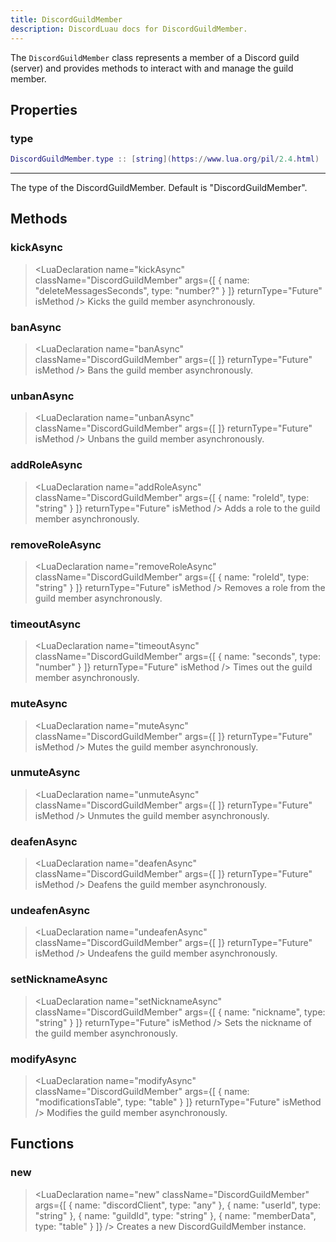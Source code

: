 ```yaml
---
title: DiscordGuildMember
description: DiscordLuau docs for DiscordGuildMember.
---
```

[//]: # (This file was automatically compiled through the Generator luau code under this repository)
[//]: # (if you want to edit the documentation of discord-luau, please write changes)
[//]: # (to the discord-luau repository itself, we extract the comments from discord-luau and translate)
[//]: # (them into markdown files that Nextra can interpret!)

[//]: # (----- DOCUMENT IMPORTS ----- )


[//]: # (----- DOCUMENT DESCRIPTION ----- )

The `DiscordGuildMember` class represents a member of a Discord guild (server) and provides methods to interact with and manage the guild member.

[//]: # (----- DOCUMENT PROPERTIES ----- )

## Properties

### type

 ```lua
 DiscordGuildMember.type :: [string](https://www.lua.org/pil/2.4.html)
```

---
The type of the DiscordGuildMember. Default is "DiscordGuildMember".

[//]: # (----- DOCUMENT METHODS ----- )

## Methods

### kickAsync

> <LuaDeclaration name="kickAsync" className="DiscordGuildMember" args={[ { name: "deleteMessagesSeconds", type: "number?" } ]} returnType="Future" isMethod />
Kicks the guild member asynchronously.
### banAsync

> <LuaDeclaration name="banAsync" className="DiscordGuildMember" args={[  ]} returnType="Future" isMethod />
Bans the guild member asynchronously.
### unbanAsync

> <LuaDeclaration name="unbanAsync" className="DiscordGuildMember" args={[  ]} returnType="Future" isMethod />
Unbans the guild member asynchronously.
### addRoleAsync

> <LuaDeclaration name="addRoleAsync" className="DiscordGuildMember" args={[ { name: "roleId", type: "string" } ]} returnType="Future" isMethod />
Adds a role to the guild member asynchronously.
### removeRoleAsync

> <LuaDeclaration name="removeRoleAsync" className="DiscordGuildMember" args={[ { name: "roleId", type: "string" } ]} returnType="Future" isMethod />
Removes a role from the guild member asynchronously.
### timeoutAsync

> <LuaDeclaration name="timeoutAsync" className="DiscordGuildMember" args={[ { name: "seconds", type: "number" } ]} returnType="Future" isMethod />
Times out the guild member asynchronously.
### muteAsync

> <LuaDeclaration name="muteAsync" className="DiscordGuildMember" args={[  ]} returnType="Future" isMethod />
Mutes the guild member asynchronously.
### unmuteAsync

> <LuaDeclaration name="unmuteAsync" className="DiscordGuildMember" args={[  ]} returnType="Future" isMethod />
Unmutes the guild member asynchronously.
### deafenAsync

> <LuaDeclaration name="deafenAsync" className="DiscordGuildMember" args={[  ]} returnType="Future" isMethod />
Deafens the guild member asynchronously.
### undeafenAsync

> <LuaDeclaration name="undeafenAsync" className="DiscordGuildMember" args={[  ]} returnType="Future" isMethod />
Undeafens the guild member asynchronously.
### setNicknameAsync

> <LuaDeclaration name="setNicknameAsync" className="DiscordGuildMember" args={[ { name: "nickname", type: "string" } ]} returnType="Future" isMethod />
Sets the nickname of the guild member asynchronously.
### modifyAsync

> <LuaDeclaration name="modifyAsync" className="DiscordGuildMember" args={[ { name: "modificationsTable", type: "table" } ]} returnType="Future" isMethod />
Modifies the guild member asynchronously.

[//]: # (----- DOCUMENT FUNCTIONS ----- )

## Functions

### new

> <LuaDeclaration name="new" className="DiscordGuildMember" args={[ { name: "discordClient", type: "any" }, { name: "userId", type: "string" }, { name: "guildId", type: "string" }, { name: "memberData", type: "table" } ]} />
Creates a new DiscordGuildMember instance.

